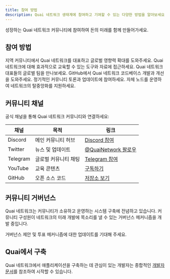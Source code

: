 ```yaml
---
title: 참여 방법
description: Quai 네트워크 생태계에 참여하고 기여할 수 있는 다양한 방법을 알아보세요.
---
```


<Note>
  성장하는 Quai 네트워크 커뮤니티에 참여하여 돈의 미래를 함께 만들어가세요.
</Note>

## 참여 방법

<CardGroup cols={2}>
  <Card
    title="앰배서더 되기"
    icon="user-group"
    href="/ko/get-involved/ambassadors"
  >
    지역 커뮤니티에서 Quai 네트워크를 대표하고 글로벌 영향력 확대를 도와주세요.
  </Card>
  <Card
    title="앰배서더 리소스"
    icon="toolbox"
    href="/ko/get-involved/ambassador-resources"
  >
    Quai 네트워크에 대해 효과적으로 교육할 수 있는 도구와 자료에 접근하세요.
  </Card>
</CardGroup>

<CardGroup cols={2}>
  <Card
    title="현재 앰배서더"
    icon="globe"
    href="/ko/get-involved/active-ambassadors"
  >
    Quai 네트워크 대표들의 글로벌 팀을 만나보세요.
  </Card>
  <Card
    title="코드 기여"
    icon="code"
    href="https://github.com/dominant-strategies/go-quai"
  >
    GitHub에서 Quai 네트워크 코드베이스 개발과 개선을 도와주세요.
  </Card>
</CardGroup>

<CardGroup cols={2}>
  <Card
    title="커뮤니티 콜 참여"
    icon="microphone"
    href="https://discord.gg/quai"
  >
    정기적인 커뮤니티 토론과 업데이트에 참여하세요.
  </Card>
  <Card
    title="노드 운영"
    icon="server"
    href="/ko/guides/client/node"
  >
    자체 노드를 운영하여 네트워크의 탈중앙화를 지원하세요.
  </Card>
</CardGroup>

## 커뮤니티 채널

공식 채널을 통해 Quai 네트워크 커뮤니티와 연결하세요:

| 채널 | 목적 | 링크 |
|---------|---------|------|
| Discord | 메인 커뮤니티 허브 | [Discord 참여](https://discord.gg/quai) |
| Twitter | 뉴스 및 업데이트 | [@QuaiNetwork 팔로우](https://twitter.com/QuaiNetwork) |
| Telegram | 글로벌 커뮤니티 채팅 | [Telegram 참여](https://t.me/QuaiNetwork) |
| YouTube | 교육 콘텐츠 | [구독하기](https://youtube.com/@QuaiNetwork) |
| GitHub | 오픈 소스 코드 | [저장소 보기](https://github.com/dominant-strategies) |

## 커뮤니티 거버넌스

Quai 네트워크는 커뮤니티가 소유하고 운영하는 시스템 구축에 전념하고 있습니다. 커뮤니티 구성원이 네트워크의 미래 개발에 목소리를 낼 수 있는 거버넌스 메커니즘을 개발 중입니다.

거버넌스 제안 및 투표 메커니즘에 대한 업데이트를 기대해 주세요.


## Quai에서 구축

Quai 네트워크에서 애플리케이션을 구축하는 데 관심이 있는 개발자는 종합적인 [개발자 문서](/ko/build)를 참조하여 시작할 수 있습니다.